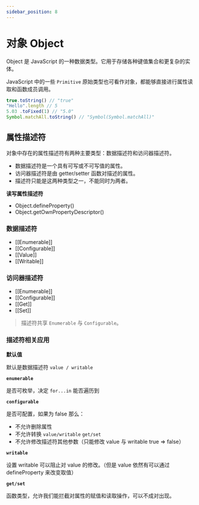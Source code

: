 ```yaml
---
sidebar_position: 8
---
```


# 对象 Object

Object 是 JavaScript 的一种数据类型。它用于存储各种键值集合和更复杂的实体。

JavaScript 中的一些 `Primitive` 原始类型也可看作对象，都能够直接进行属性读取和函数成员调用。

```javascript
true.toString() // "true"
"Hello".length // 5
5.03 .toFixed(1) // "5.0"
Symbol.matchAll.toString() // "Symbol(Symbol.matchAll)"
```

## 属性描述符

对象中存在的属性描述符有两种主要类型：数据描述符和访问器描述符。

- 数据描述符是一个具有可写或不可写值的属性。
- 访问器描述符是由 getter/setter 函数对描述的属性。
- 描述符只能是这两种类型之一，不能同时为两者。

**读写属性描述符**

- Object.defineProperty()
- Object.getOwnPropertyDescriptor()

### 数据描述符

- [[Enumerable]]
- [[Configurable]]
- [[Value]]
- [[Writable]]

### 访问器描述符

- [[Enumerable]]
- [[Configurable]]
- [[Get]]
- [[Set]]

> 描述符共享 `Enumerable` 与 `Configurable`。

### 描述符相关应用

**默认值**

默认是数据描述符 `value / writable`

**`enumerable`**

是否可枚举，决定 `for...in` 能否遍历到

**`configurable`**

是否可配置，如果为 false 那么：

- 不允许删除属性
- 不允许转换 `value/writable` `get/set`
- 不允许修改描述符其他参数（只能修改 value 与 writable true => false）

**`writable`**

设置 writable 可以阻止对 value 的修改。（但是 value 依然有可以通过 defineProperty 来改变取值）

**`get/set`**

函数类型，允许我们能拦截对属性的赋值和读取操作，可以不成对出现。

